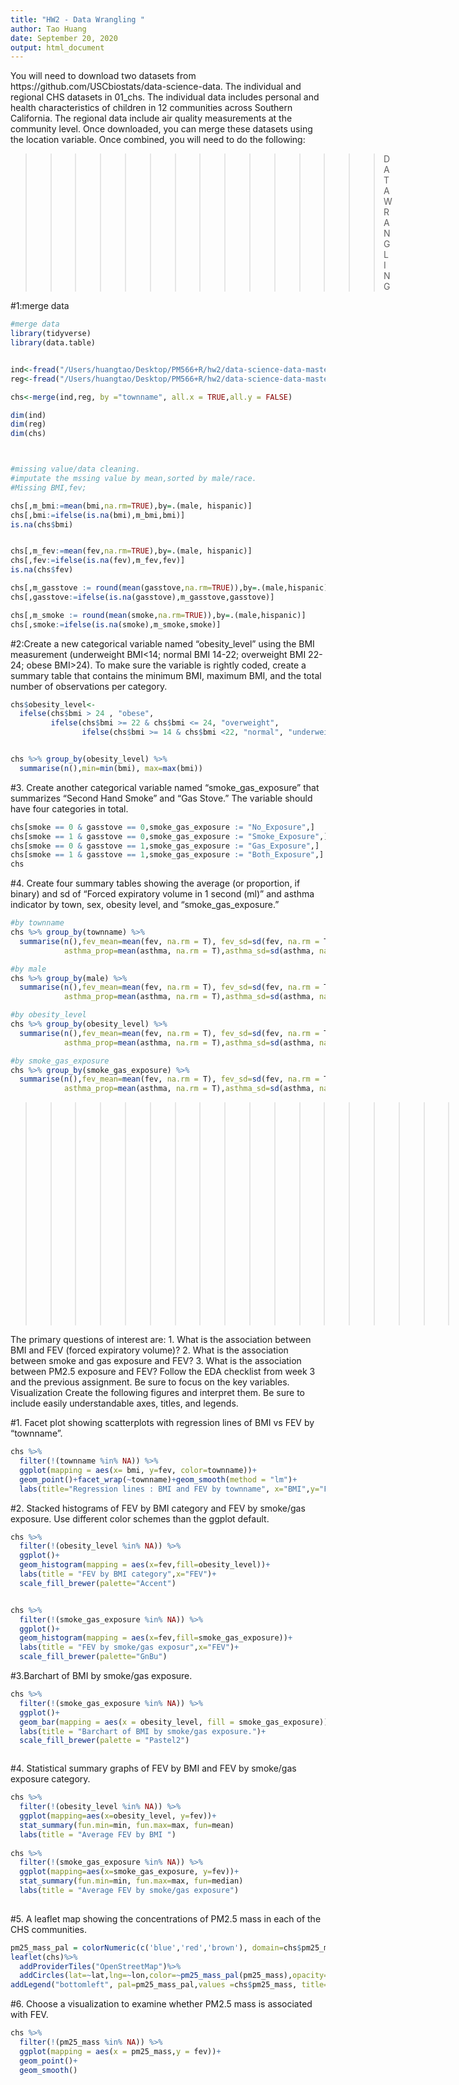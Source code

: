 ```yaml
---
title: "HW2 - Data Wrangling "
author: Tao Huang
date: September 20, 2020
output: html_document
---
```


You will need to download two datasets from https://github.com/USCbiostats/data-science-data. The individual and regional CHS datasets in 01_chs. The individual data includes personal and health characteristics of children in 12 communities across Southern California. The regional data include air quality measurements at the community level. Once downloaded, you can merge these datasets using the location variable. Once combined, you will need to do the following:


>>>>>>>>>>>>>>>
>DATA WRANGLING

#1:merge data
```R
#merge data
library(tidyverse)
library(data.table)


ind<-fread("/Users/huangtao/Desktop/PM566+R/hw2/data-science-data-master/01_chs/chs_individual.csv")
reg<-fread("/Users/huangtao/Desktop/PM566+R/hw2/data-science-data-master/01_chs/chs_regional.csv")

chs<-merge(ind,reg, by ="townname", all.x = TRUE,all.y = FALSE)

dim(ind)
dim(reg)
dim(chs)



#missing value/data cleaning.
#imputate the mssing value by mean,sorted by male/race.
#Missing BMI,fev;

chs[,m_bmi:=mean(bmi,na.rm=TRUE),by=.(male, hispanic)]
chs[,bmi:=ifelse(is.na(bmi),m_bmi,bmi)]
is.na(chs$bmi)


chs[,m_fev:=mean(fev,na.rm=TRUE),by=.(male, hispanic)]
chs[,fev:=ifelse(is.na(fev),m_fev,fev)]
is.na(chs$fev)

chs[,m_gasstove := round(mean(gasstove,na.rm=TRUE)),by=.(male,hispanic)]
chs[,gasstove:=ifelse(is.na(gasstove),m_gasstove,gasstove)]

chs[,m_smoke := round(mean(smoke,na.rm=TRUE)),by=.(male,hispanic)]
chs[,smoke:=ifelse(is.na(smoke),m_smoke,smoke)]


```

#2:Create a new categorical variable named “obesity_level” using the BMI measurement (underweight BMI<14; normal BMI 14-22; overweight BMI 22-24; obese BMI>24). To make sure the variable is rightly coded, create a summary table that contains the minimum BMI, maximum BMI, and the total number of observations per category.
```r
chs$obesity_level<-
  ifelse(chs$bmi > 24 , "obese",
         ifelse(chs$bmi >= 22 & chs$bmi <= 24, "overweight",
                ifelse(chs$bmi >= 14 & chs$bmi <22, "normal", "underweight" )))


chs %>% group_by(obesity_level) %>%
  summarise(n(),min=min(bmi), max=max(bmi))

```


#3. Create another categorical variable named “smoke_gas_exposure” that summarizes “Second Hand Smoke” and “Gas Stove.” The variable should have four categories in total.

```R

chs[smoke == 0 & gasstove == 0,smoke_gas_exposure := "No_Exposure",]
chs[smoke == 1 & gasstove == 0,smoke_gas_exposure := "Smoke_Exposure",]
chs[smoke == 0 & gasstove == 1,smoke_gas_exposure := "Gas_Exposure",]
chs[smoke == 1 & gasstove == 1,smoke_gas_exposure := "Both_Exposure",]
chs

```


#4. Create four summary tables showing the average (or proportion, if binary) and sd of “Forced expiratory volume in 1 second (ml)” and asthma indicator by town, sex, obesity level, and “smoke_gas_exposure.”
```R

#by townname
chs %>% group_by(townname) %>%
  summarise(n(),fev_mean=mean(fev, na.rm = T), fev_sd=sd(fev, na.rm = T), 
            asthma_prop=mean(asthma, na.rm = T),asthma_sd=sd(asthma, na.rm = T))

#by male
chs %>% group_by(male) %>%
  summarise(n(),fev_mean=mean(fev, na.rm = T), fev_sd=sd(fev, na.rm = T), 
            asthma_prop=mean(asthma, na.rm = T),asthma_sd=sd(asthma, na.rm = T))

#by obesity_level
chs %>% group_by(obesity_level) %>%
  summarise(n(),fev_mean=mean(fev, na.rm = T), fev_sd=sd(fev, na.rm = T), 
            asthma_prop=mean(asthma, na.rm = T),asthma_sd=sd(asthma, na.rm = T))

#by smoke_gas_exposure
chs %>% group_by(smoke_gas_exposure) %>%
  summarise(n(),fev_mean=mean(fev, na.rm = T), fev_sd=sd(fev, na.rm = T), 
            asthma_prop=mean(asthma, na.rm = T),asthma_sd=sd(asthma, na.rm = T))


```




>>>>>>>>>>>>>>>>>>>>>>>>>>
>LOOKING AT THE DATA (EDA)

The primary questions of interest are: 1. What is the association between BMI and FEV (forced expiratory volume)? 2. What is the association between smoke and gas exposure and FEV? 3. What is the association between PM2.5 exposure and FEV?
Follow the EDA checklist from week 3 and the previous assignment. Be sure to focus on the key variables. Visualization Create the following figures and interpret them. Be sure to include easily understandable axes, titles, and legends.



#1. Facet plot showing scatterplots with regression lines of BMI vs FEV by “townname”.
```R

chs %>%
  filter(!(townname %in% NA)) %>%
  ggplot(mapping = aes(x= bmi, y=fev, color=townname))+
  geom_point()+facet_wrap(~townname)+geom_smooth(method = "lm")+
  labs(title="Regression lines : BMI and FEV by townname", x="BMI",y="FEV")
```


#2. Stacked histograms of FEV by BMI category and FEV by smoke/gas exposure. Use different color schemes than the ggplot default.

```R
chs %>%
  filter(!(obesity_level %in% NA)) %>% 
  ggplot()+
  geom_histogram(mapping = aes(x=fev,fill=obesity_level))+
  labs(title = "FEV by BMI category",x="FEV")+
  scale_fill_brewer(palette="Accent")


chs %>%
  filter(!(smoke_gas_exposure %in% NA)) %>% 
  ggplot()+
  geom_histogram(mapping = aes(x=fev,fill=smoke_gas_exposure))+
  labs(title = "FEV by smoke/gas exposur",x="FEV")+
  scale_fill_brewer(palette="GnBu")


```



#3.Barchart of BMI by smoke/gas exposure.

```R
chs %>% 
  filter(!(smoke_gas_exposure %in% NA)) %>% 
  ggplot()+
  geom_bar(mapping = aes(x = obesity_level, fill = smoke_gas_exposure))+
  labs(title = "Barchart of BMI by smoke/gas exposure.")+
  scale_fill_brewer(palette = "Pastel2")



```

#4. Statistical summary graphs of FEV by BMI and FEV by smoke/gas exposure category.


```R
chs %>%
  filter(!(obesity_level %in% NA)) %>%
  ggplot(mapping=aes(x=obesity_level, y=fev))+
  stat_summary(fun.min=min, fun.max=max, fun=mean)
  labs(title = "Average FEV by BMI ")
  
chs %>%
  filter(!(smoke_gas_exposure %in% NA)) %>%
  ggplot(mapping=aes(x=smoke_gas_exposure, y=fev))+
  stat_summary(fun.min=min, fun.max=max, fun=median)
  labs(title = "Average FEV by smoke/gas exposure")
  
```



#5. A leaflet map showing the concentrations of PM2.5 mass in each of the CHS communities.
```R
pm25_mass_pal = colorNumeric(c('blue','red','brown'), domain=chs$pm25_mass)
leaflet(chs)%>%
  addProviderTiles("OpenStreetMap")%>%
  addCircles(lat=~lat,lng=~lon,color=~pm25_mass_pal(pm25_mass),opacity=1,fillOpacity=1, radius=500)%>%
addLegend("bottomleft", pal=pm25_mass_pal,values =chs$pm25_mass, title="concentration of PM2.5 Mass in each communities", opacity=1)
```



#6. Choose a visualization to examine whether PM2.5 mass is associated with FEV.
```r
chs %>% 
  filter(!(pm25_mass %in% NA)) %>%
  ggplot(mapping = aes(x = pm25_mass,y = fev))+
  geom_point()+
  geom_smooth()
```










